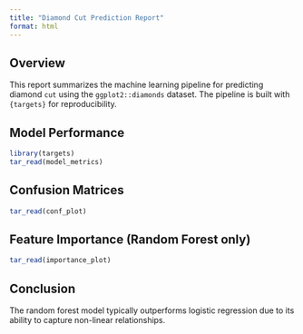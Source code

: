 ```yaml
---
title: "Diamond Cut Prediction Report"
format: html
---
```


## Overview
This report summarizes the machine learning pipeline for predicting diamond `cut` using the `ggplot2::diamonds` dataset. The pipeline is built with `{targets}` for reproducibility.

## Model Performance
```r
library(targets)
tar_read(model_metrics)
```

## Confusion Matrices
```r
tar_read(conf_plot)
```

## Feature Importance (Random Forest only)
```r
tar_read(importance_plot)
```

## Conclusion
The random forest model typically outperforms logistic regression due to its ability to capture non-linear relationships.
